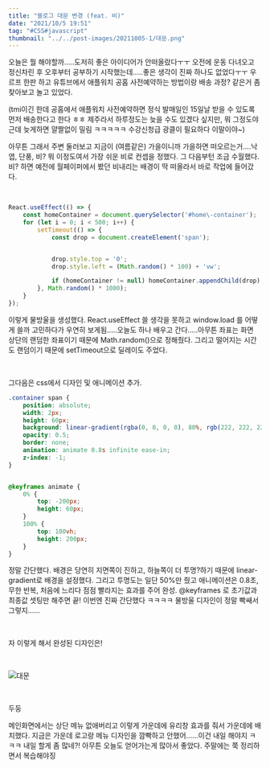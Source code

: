 ```yaml
---
title: "블로그 대문 변경 (feat. 비)"
date: "2021/10/5 19:51"
tag: "#CSS#javascript"
thumbnail: "../../post-images/20211005-1/대문.png"
---
```

오늘은 뭘 해야할까.....도저히 좋은 아이디어가 안떠올랐다ㅜㅜ 오전에 운동 다녀오고 정신차린 후 오후부터 공부하기 시작했는데.....좋은 생각이 진짜 하나도 없었다ㅜㅜ 우르프 한판 하고 유튜브에서 애플워치 공홈 사전예약하는 방법이랑 배송 과정? 같은거 좀 찾아보고 놀고 있었다.

(tmi이긴 한데 공홈에서 애플워치 사전예약하면 정식 발매일인 15일날 받을 수 있도록 먼저 배송한다고 한다 ㅎㅎ 제주라서 하루정도는 늦을 수도 있겠다 싶지만, 뭐 그정도야 근데 늦게하면 얄짤없이 밀림 ㅋㅋㅋㅋㅋ 수강신청급 광클이 필요하다 이말이야~)

아무튼 그래서 주변 둘러보고 지금이 (여름같은) 가을이니까 가을하면 떠오르는거....낙엽, 단풍, 비? 뭐 이정도여서 가장 쉬운 비로 컨셉을 정했다. 그 다음부턴 조금 수월했다. 비? 하면 예전에 월페이퍼에서 봤던 비내리는 배경이 딱 떠올라서 바로 작업에 들어갔다.

<br/>

```javascript
React.useEffect(() => {
    const homeContainer = document.querySelector('#home\-container');
    for (let i = 0; i < 500; i++) {
        setTimeout(() => {
            const drop = document.createElement('span');


            drop.style.top = '0';
            drop.style.left = (Math.random() * 100) + 'vw';

            if (homeContainer != null) homeContainer.appendChild(drop);
        }, Math.random() * 1000);
    }
});
```

이렇게 물방울을 생성했다. React.useEffect 쓸 생각을 못하고 window.load 를 어떻게 쓸까 고민하다가 우연히 보게됨.....오늘도 하나 배우고 간다.....아무튼 좌표는 화면 상단의 랜덤한 좌표이기 때문에 Math.random()으로 정해줬다. 그리고 떨어지는 시간도 랜덤이기 때문에 setTimeout으로 딜레이도 주었다.

<br/>

그다음은 css에서 디자인 및 애니메이션 추가.

```css
.container span {
    position: absolute;
    width: 2px;
    height: 60px;
    background: linear-gradient(rgba(0, 0, 0, 0), 80%, rgb(222, 222, 222));
    opacity: 0.5;
    border: none;
    animation: animate 0.8s infinite ease-in;
    z-index: -1;
}


@keyframes animate {
    0% {
        top: -200px;
        height: 60px;
    }
    100% {
        top: 100vh;
        height: 200px;
    }
}
```
정말 간단했다. 배경은 당연히 지면쪽이 진하고, 하늘쪽이 더 투명?하기 때문에 linear-gradient로 배경을 설정했다. 그리고 투명도는 일단 50%만 줬고 애니메이션은 0.8초, 무한 반복, 처음에 느리다 점점 빨라지는 효과를 주어 완성. @keyframes 로 초기값과 최종값 셋팅만 해주면 끝! 이번엔 진짜 간단했다 ㅋㅋㅋㅋ 물방울 디자인이 정말 빡쌔서 그렇지......

<br/>

자 이렇게 해서 완성된 디자인은!

<br/>

![대문](../../post-images/20211005-1/대문.png)

<br/>

두둥

메인화면에서는 상단 메뉴 없애버리고 이렇게 가운데에 유리창 효과를 줘서 가운데에 배치했다. 지금은 가운데 로고랑 메뉴 디자인을 깜빡하고 안했어......이건 내일 해야지 ㅋㅋㅋ 내일 할게 좀 많네?! 아무튼 오늘도 얻어가는게 많아서 좋았다. 주말에는 쭉 정리하면서 복습해야징